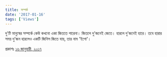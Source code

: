 ```yaml
---
title: সম্পর্ক
date: '2017-01-16'
tags: ['Views']
---
```


দু'টি মানুষের সম্পর্কে কেউ কখনো একা জিততে পারেনা। জিতলে দু'জনেই জেতে। হারলে দু'জনেই হারে। তবে হারার সময় দু'জন হারলেও একটি জিনিস জিতে যায়, তার নাম 'ইগো'।

প্রকাশঃ [১৬ জানুয়ারী, ২০১৭](https://www.facebook.com/ashraful.alam/posts/10154046128545583)